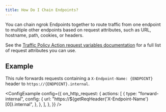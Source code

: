 ```yaml
---
title: How Do I Chain Endpoints?
---
```



You can chain ngrok Endpoints together to route traffic from one endpoint to multiple other endpoints based on request attributes, such as URL, hostname, path, cookies, or headers.

See the [Traffic Policy Action request variables documentation](/docs/traffic-policy/variables/req/) for a full list of request attributes you can use.

## Example

This rule forwards requests containing a `X-Endpoint-Name: {ENDPOINT}` header to `https://{ENDPOINT}.internal`.

<ConfigExample
	config={{
		on_http_request: {
			actions: [
				{
					type: "forward-internal",
					config: {
						url: "https://${getReqHeader('X-Endpoint-Name')[0]}.internal",
					},
				},
			],
		},
	}}
/>
